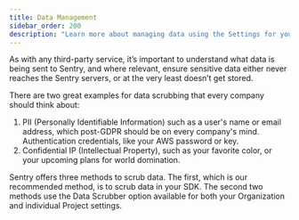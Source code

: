 ```yaml
---
title: Data Management
sidebar_order: 200
description: "Learn more about managing data using the Settings for your project and organization."
---
```


As with any third-party service, it’s important to understand what data is being sent to Sentry, and where relevant, ensure sensitive data either never reaches the Sentry servers, or at the very least doesn’t get stored.

There are two great examples for data scrubbing that every company should think about:

1. PII (Personally Identifiable Information) such as a user's name or email address, which post-GDPR should be on every company's mind.
Authentication credentials, like your AWS password or key.
2. Confidential IP (Intellectual Property), such as your favorite color, or your upcoming plans for world domination.

Sentry offers three methods to scrub data. The first, which is our recommended method, is to <PlatformLink to="/data-management/sensitive-data/">scrub data in your SDK</PlatformLink>. The second two methods use the Data Scrubber option available for both your Organization and individual Project settings.

<PageGrid />
